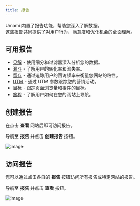```yaml
---
title: 报告
---
```


Umami 内置了报告功能，帮助您深入了解数据。  
这些报告共同提供了对用户行为、满意度和优化机会的全面理解。

## 可用报告

- [见解](/docs/reports/report-insights) - 使用细分和过滤器深入分析您的数据。
- [漏斗](/docs/reports/report-funnel) - 了解用户的转化率和流失率。
- [留存](/docs/reports/report-retention) - 通过追踪用户的回访频率来衡量您网站的粘性。
- [UTM](/docs/reports/report-utm) - 通过 UTM 参数跟踪您的营销活动。
- [目标](/docs/reports/report-goals) - 跟踪页面浏览量和事件的目标。
- [旅程](/docs/reports/report-journey) - 了解用户如何在您的网站上导航。

## 创建报告

在点击 **查看** 网站后即可访问报告。

导航至 **报告** 并点击 **创建报告** 按钮。

![image](/images/docs/v2/report-create.png)

## 访问报告

您可以通过点击各自的 **报告** 按钮访问所有报告或特定网站的报告。

导航至 **报告** 并点击 **查看** 按钮。

![image](/images/docs/v2/report-detail.png)